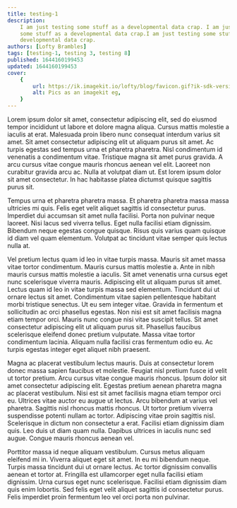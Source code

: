 ```yaml
---
title: testing-1
description:
    I am just testing some stuff as a developmental data crap. I am just testing
    some stuff as a developmental data crap.I am just testing some stuff as a
    developmental data crap.
authors: [Lofty Brambles]
tags: [testing-1, testing 3, testing 8]
published: 1644160199453
updated: 1644160199453
cover:
    {
        url: https://ik.imagekit.io/lofty/blog/favicon.gif?ik-sdk-version=javascript-1.4.3&updatedAt=1667588408055,
        alt: Pics as an imagekit eg,
    }
---
```


Lorem ipsum dolor sit amet, consectetur adipiscing elit, sed do eiusmod tempor
incididunt ut labore et dolore magna aliqua. Cursus mattis molestie a iaculis at
erat. Malesuada proin libero nunc consequat interdum varius sit amet. Sit amet
consectetur adipiscing elit ut aliquam purus sit amet. Ac turpis egestas sed
tempus urna et pharetra pharetra. Nisl condimentum id venenatis a condimentum
vitae. Tristique magna sit amet purus gravida. A arcu cursus vitae congue mauris
rhoncus aenean vel elit. Laoreet non curabitur gravida arcu ac. Nulla at
volutpat diam ut. Est lorem ipsum dolor sit amet consectetur. In hac habitasse
platea dictumst quisque sagittis purus sit.

Tempus urna et pharetra pharetra massa. Et pharetra pharetra massa massa
ultricies mi quis. Felis eget velit aliquet sagittis id consectetur purus.
Imperdiet dui accumsan sit amet nulla facilisi. Porta non pulvinar neque
laoreet. Nisi lacus sed viverra tellus. Eget nulla facilisi etiam dignissim.
Bibendum neque egestas congue quisque. Risus quis varius quam quisque id diam
vel quam elementum. Volutpat ac tincidunt vitae semper quis lectus nulla at.

Vel pretium lectus quam id leo in vitae turpis massa. Mauris sit amet massa
vitae tortor condimentum. Mauris cursus mattis molestie a. Ante in nibh mauris
cursus mattis molestie a iaculis. Sit amet venenatis urna cursus eget nunc
scelerisque viverra mauris. Adipiscing elit ut aliquam purus sit amet. Lectus
quam id leo in vitae turpis massa sed elementum. Tincidunt dui ut ornare lectus
sit amet. Condimentum vitae sapien pellentesque habitant morbi tristique
senectus. Ut eu sem integer vitae. Gravida in fermentum et sollicitudin ac orci
phasellus egestas. Non nisi est sit amet facilisis magna etiam tempor orci.
Mauris nunc congue nisi vitae suscipit tellus. Sit amet consectetur adipiscing
elit ut aliquam purus sit. Phasellus faucibus scelerisque eleifend donec pretium
vulputate. Massa vitae tortor condimentum lacinia. Aliquam nulla facilisi cras
fermentum odio eu. Ac turpis egestas integer eget aliquet nibh praesent.

Magna ac placerat vestibulum lectus mauris. Duis at consectetur lorem donec
massa sapien faucibus et molestie. Feugiat nisl pretium fusce id velit ut tortor
pretium. Arcu cursus vitae congue mauris rhoncus. Ipsum dolor sit amet
consectetur adipiscing elit. Egestas pretium aenean pharetra magna ac placerat
vestibulum. Nisi est sit amet facilisis magna etiam tempor orci eu. Ultrices
vitae auctor eu augue ut lectus. Arcu bibendum at varius vel pharetra. Sagittis
nisl rhoncus mattis rhoncus. Ut tortor pretium viverra suspendisse potenti
nullam ac tortor. Adipiscing vitae proin sagittis nisl. Scelerisque in dictum
non consectetur a erat. Facilisi etiam dignissim diam quis. Leo duis ut diam
quam nulla. Dapibus ultrices in iaculis nunc sed augue. Congue mauris rhoncus
aenean vel.

Porttitor massa id neque aliquam vestibulum. Cursus metus aliquam eleifend mi
in. Viverra aliquet eget sit amet. In eu mi bibendum neque. Turpis massa
tincidunt dui ut ornare lectus. Ac tortor dignissim convallis aenean et tortor
at. Fringilla est ullamcorper eget nulla facilisi etiam dignissim. Urna cursus
eget nunc scelerisque. Facilisi etiam dignissim diam quis enim lobortis. Sed
felis eget velit aliquet sagittis id consectetur purus. Felis imperdiet proin
fermentum leo vel orci porta non pulvinar.
